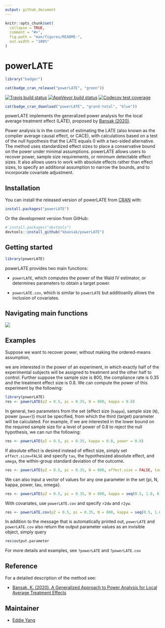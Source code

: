 ```yaml
---
output: github_document
---
```


<!-- README.md is generated from README.Rmd. Please edit that file -->

```r
knitr::opts_chunk$set(
  collapse = TRUE,
  comment = "#>",
  fig.path = "man/figures/README-",
  out.width = "100%"
)
```

# powerLATE

```r
library("badger")
```

<!-- badges: start -->
```r
cat(badge_cran_release("powerLATE", "green"))
```
[![Travis build status](https://travis-ci.com/kbansak/powerLATE.svg?branch=master)](https://travis-ci.com/kbansak/powerLATE)
[![AppVeyor build status](https://ci.appveyor.com/api/projects/status/github/kbansak/powerLATE?branch=master&svg=true)](https://ci.appveyor.com/project/kbansak/powerLATE)
[![Codecov test coverage](https://codecov.io/gh/kbansak/powerLATE/branch/master/graph/badge.svg)](https://codecov.io/gh/kbansak/powerLATE?branch=master)
```r
cat(badge_cran_download("powerLATE", "grand-total", "blue"))
```
<!-- badges: end -->

powerLATE implements the generalized power analysis for the local average treatment effect (LATE), proposed by [Bansak (2020)](https://projecteuclid.org/download/pdfview_1/euclid.ss/1591171230).

Power analysis is in the context of estimating the LATE (also known as the complier average causal effect, or CACE), with calculations based on a test of the null hypothesis that the LATE equals 0 with a two-sided alternative. The method uses standardized effect sizes to place a conservative bound on the power under minimal assumptions. powerLATE allows users to recover power, sample size requirements, or minimum detectable effect sizes. It also allows users to work with absolute effects rather than effect sizes, to specify an additional assumption to narrow the bounds, and to incorporate covariate adjustment.

## Installation

You can install the released version of powerLATE from [CRAN](https://CRAN.R-project.org) with:

``` r
install.packages("powerLATE")
```
Or the development version from GitHub:

``` r
# install.packages("devtools")
devtools::install_github("kbansak/powerLATE")
```

## Getting started

```r
library(powerLATE)
```

powerLATE provides two main functions:

* `powerLATE`, which computes the power of the Wald IV estimator, or determines parameters to obtain a target power.

* `powerLATE.cov`, which is similar to `powerLATE` but additioanlly allows the inclusion of covariates. 

## Navigating main functions

![](https://github.com/kbansak/powerLATE/blob/master/powerLATE_tree.png)

## Examples

Suppose we want to recover power, without making the ordered-means assumption, 

we are interested in the power of an experiment, in which exactly half of the experimental subjects will be assigned to treatment and the other half to control. Further suppose the sample size is 800, the compliance rate is 0.35 and the treatment effect size is 0.8. We can compute the power of this experiment by the following:

```r
library(powerLATE)
res <- powerLATE(pZ = 0.5, pi = 0.35, N = 800, kappa = 0.8)
```

In general, two parameters from the set {effect size (`kappa`), sample size (`N`), power (`power`)} must be specified, from which the third (target) parameter will be calculated. For example, if we are interested in the lower bound on the required sample size for a level of power of 0.8 to reject the null hypothesis, we can run the following:

```r
res <- powerLATE(pZ = 0.5, pi = 0.35, kappa = 0.8, power = 0.8)
```

If absolute effect is desired instead of effect size, simply set `effect.size=FALSE` and specify `tau`, the hypothesized absolute effect, and `omega`, the within-group standard deviation of the outcome.
```r
res <- powerLATE(pZ = 0.5, pi = 0.35, N = 800, effect.size = FALSE, tau = 0.4, omega = 0.6,)
```

We can also input a vector of values for any one parameter in the set \{pi, N, kappa, power, tau, omega\}.

```r
res <- powerLATE(pZ = 0.5, pi = 0.35, N = 800, kappa = seq(0.5, 1.0, 0.1))
```

With covariates, use `powerLATE.cov` and specify `r2dw` and `r2yw`.

```r
res <- powerLATE.cov(pZ = 0.5, pi = 0.35, N = 800, kappa = seq(0.5, 1.0, 0.1), r2dw = 0.2, r2yw = 0.3)
```

In addition to the message that is automatically printed out, `powerLATE` and `powerLATE.cov` also return the output parameter values as an invisible object, simply query

```r
res$output.parameter
```

For more details and examples, see `?powerLATE` and `?powerLATE.cov`

## Reference

For a detailed description of the method see:

- [Bansak, K. (2020). A Generalized Approach to Power Analysis for Local Average Treatment Effects](https://projecteuclid.org/download/pdfview_1/euclid.ss/1591171230)

## Maintainer 

- [Eddie Yang](https://github.com/EddieYang211)
